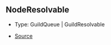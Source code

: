 ## NodeResolvable

- Type: GuildQueue \| GuildResolvable

- [Source](https://github.com/Androz2091/discord-player/blob/5a3437b/packages/discord-player/src/Structures/GuildNodeManager.ts#L35)